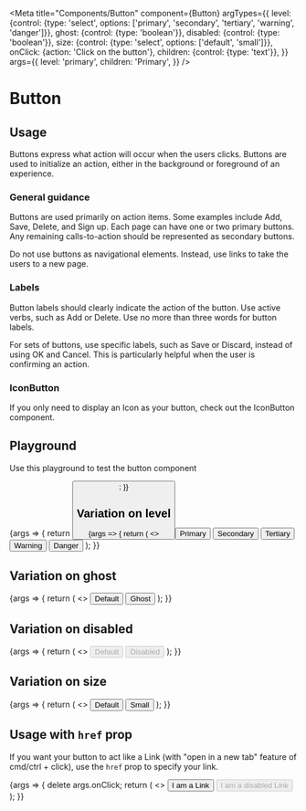 
<Meta
  title="Components/Button"
  component={Button}
  argTypes={{
    level: {control: {type: 'select', options: ['primary', 'secondary', 'tertiary', 'warning', 'danger']}},
    ghost: {control: {type: 'boolean'}},
    disabled: {control: {type: 'boolean'}},
    size: {control: {type: 'select', options: ['default', 'small']}},
    onClick: {action: 'Click on the button'},
    children: {control: {type: 'text'}},
  }}
  args={{
    level: 'primary',
    children: 'Primary',
  }}
/>

# Button

## Usage

Buttons express what action will occur when the users clicks. Buttons are used to initialize an action, either in the background or foreground of an experience.

### General guidance

Buttons are used primarily on action items. Some examples include Add, Save, Delete, and Sign up. Each page can have one or two primary buttons. Any remaining calls-to-action should be represented as secondary buttons.

Do not use buttons as navigational elements. Instead, use links to take the users to a new page.

### Labels

Button labels should clearly indicate the action of the button. Use active verbs, such as Add or Delete. Use no more than three words for button labels.

For sets of buttons, use specific labels, such as Save or Discard, instead of using OK and Cancel. This is particularly helpful when the user is confirming an action.

### IconButton

If you only need to display an Icon as your button, check out the <LinkTo kind="Components/IconButton" story="Standard">IconButton component</LinkTo>.

## Playground

Use this playground to test the button component

<Canvas>
  <Story name="Standard">
    {args => {
      return <Button {...args} />;
    }}
  </Story>
</Canvas>

<ArgsTable story="Standard" />

## Variation on level

<Canvas>
  <Story name="Level">
    {args => {
      return (
        <>
          <Button {...args} level="primary">
            Primary
          </Button>
          <Button {...args} level="secondary">
            Secondary
          </Button>
          <Button {...args} level="tertiary">
            Tertiary
          </Button>
          <Button {...args} level="warning">
            Warning
          </Button>
          <Button {...args} level="danger">
            Danger
          </Button>
        </>
      );
    }}
  </Story>
</Canvas>

## Variation on ghost

<Canvas>
  <Story name="Ghost">
    {args => {
      return (
        <>
          <Button {...args} ghost={false}>
            Default
          </Button>
          <Button {...args} ghost={true}>
            Ghost
          </Button>
        </>
      );
    }}
  </Story>
</Canvas>

## Variation on disabled

<Canvas>
  <Story name="Disabled">
    {args => {
      return (
        <>
          <Button {...args} disabled={false}>
            Default
          </Button>
          <Button {...args} disabled={true}>
            Disabled
          </Button>
        </>
      );
    }}
  </Story>
</Canvas>

## Variation on size

<Canvas>
  <Story name="Size">
    {args => {
      return (
        <>
          <Button {...args} size="default">
            Default
          </Button>
          <Button {...args} size="small">
            Small
          </Button>
        </>
      );
    }}
  </Story>
</Canvas>

## Usage with `href` prop

If you want your button to act like a <LinkTo kind="Components/Link" story="Standard">Link</LinkTo> (with "open in a new tab" feature of cmd/ctrl + click), use the `href` prop to specify your link.

<Canvas>
  <Story name="Link">
    {args => {
      delete args.onClick;
      return (
        <>
          <Button {...args} href="https://google.com" target="_blank">
            I am a Link
          </Button>
          <Button {...args} disabled={true} href="https://google.com" target="_blank">
            I am a disabled Link
          </Button>
        </>
      );
    }}
  </Story>
</Canvas>
